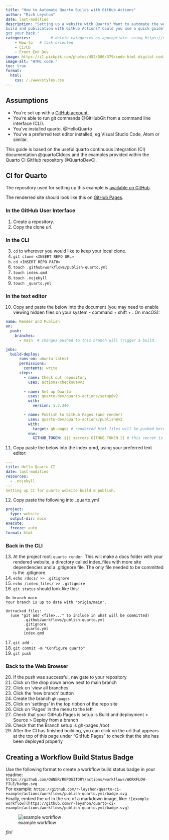 ```yaml
---
title: "How to Automate Quarto Builds with GitHub Actions"
author: "Rich Leyshon"
date: last-modified
description: "Setting up a website with Quarto? Want to automate the website
build and publication with GitHub Actions? Could you use a quick guide? I've
got your back."
categories:         # delete categories as appropriate. using https://diataxis.fr/ documentation definitions.
    - How-to   # task-oriented
    - CI/CD
    - Front End Dev
image: https://i1.pickpik.com/photos/452/586/379/code-html-digital-coding-preview.jpg # creative commons
image-alt: "HTML code."
toc: true
format:
  html:
    css: /./www/styles.css
---
```

## Assumptions

* You're set up with a [GitHub account](https://github.com/).
* You're able to run git commands @GitHubGit from a command line interface (CLI).
* You've installed quarto. @HelloQuarto
* You've a preferred text editor installed, eg Visual Studio Code, Atom or
similar.

This guide is based on the useful quarto continuous integration (CI)
documentation @quartoCIdocs and the examples provided within the Quarto CI
GitHub repository @QuartoDevCI.

## CI for Quarto

The repository used for setting up this example is
[available on GitHub](https://github.com/r-leyshon/quarto-ci-example).

The renderred site should look like this on
[GitHub Pages](https://r-leyshon.github.io/quarto-ci-example/).

### In the GitHub User Interface

1. Create a repository.
2. Copy the clone url.

### In the CLI
3. `cd` to wherever you would like to keep your local clone.
4. `git clone <INSERT REPO URL>`
5. `cd <INSERT REPO PATH>`
6. `touch .github/workflows/publish-quarto.yml`
7. `touch index.qmd`
8. `touch .nojekyll`
9. `touch _quarto.yml`

### In the text editor 
10. Copy and paste the below into the document (you may need to enable viewing
hidden files on your system - command + shift + . On macOS):

```YML
name: Render and Publish
on:
  push:
    branches:
      - main  # changes pushed to this branch will trigger a build.

jobs:
  build-deploy:
      runs-on: ubuntu-latest
      permissions:
        contents: write
      steps:
        - name: Check out repository
          uses: actions/checkout@v3
          
        - name: Set up Quarto
          uses: quarto-dev/quarto-actions/setup@v2
          with:
            version: 1.3.340

        - name: Publish to GitHub Pages (and render)
          uses: quarto-dev/quarto-actions/publish@v2
          with:
            target: gh-pages # renderred html files will be pushed here
          env:
            GITHUB_TOKEN: ${{ secrets.GITHUB_TOKEN }} # this secret is always available for github actions

```

11. Copy paste the below into the index.qmd, using your preferred text editor:

```YML
---
title: Hello Quarto CI
date: last-modified
resources:
  - .nojekyll
---
Setting up CI for quarto website build & publish.
```

12. Copy paste the following into _quarto.yml

```YML
project:
  type: website
  output-dir: docs
execute:
  freeze: auto
format: html

```
### Back in the CLI

13. At the project root: `quarto render`. This will make a docs folder with
your rendered website, a directory called index_files with more site
dependencies and a .gitignore file. The only file needed to be committed is the
.gitignore.
14. `echo /docs/ >> .gitignore `
15. `echo /index_files/ >> .gitignore`
16. `git status` should look like this:

```
On branch main
Your branch is up to date with 'origin/main'.

Untracked files:
  (use "git add <file>..." to include in what will be committed)
        .github/workflows/publish-quarto.yml
        .gitignore
        _quarto.yml
        index.qmd
```

17. `git add .`
18. `git commit -m "Configure quarto"`
19. `git push`

### Back to the Web Browser
20. If the push was successful, navigate to your repository
21. Click on the drop down arrow next to main branch
22. Click on 'view all branches'
23. Click the 'new branch' button
24. Create the branch `gh-pages`
25. Click on 'settings' in the top ribbon of the repo site
26. Click on 'Pages' in the menu to the left
27. Check that your GitHub Pages is setup is Build and deployment > Source >
Deploy from a branch
28. Check that the Branch setup is gh-pages /root
29. After the CI has finished building, you can click on the url that appears
at the top of this page under “GitHub Pages” to check that the site has been
deployed properly

## Creating a Workflow Build Status Badge
Use the following format to create a workflow build status badge in your
readme: `https://github.com/OWNER/REPOSITORY/actions/workflows/WORKFLOW-FILE/badge.svg`   
For example: `https://github.com/r-leyshon/quarto-ci-example/actions/workflows/publish-quarto.yml/badge.svg`    
Finally, embed the url in the src of a markdown image, like: 
`![example workflow](https://github.com/r-leyshon/quarto-ci-example/actions/workflows/publish-quarto.yml/badge.svg)`

![example workflow](https://github.com/r-leyshon/quarto-ci-example/actions/workflows/publish-quarto.yml/badge.svg)
<p id=fin><i>fin!</i></p>
